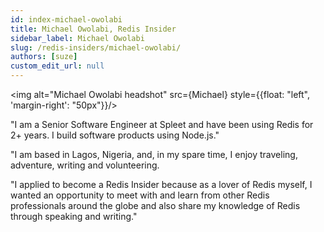 ```yaml
---
id: index-michael-owolabi
title: Michael Owolabi, Redis Insider
sidebar_label: Michael Owolabi
slug: /redis-insiders/michael-owolabi/
authors: [suze]
custom_edit_url: null
---
```


<img alt="Michael Owolabi headshot" src={Michael} style={{float: "left", 'margin-right': "50px"}}/>

"I am a Senior Software Engineer at Spleet and have been using Redis for 2+ years. I build software products using Node.js."

"I am based in Lagos, Nigeria, and, in my spare time, I enjoy traveling, adventure, writing and volunteering.

"I applied to become a Redis Insider because as a lover of Redis myself, I wanted an opportunity to meet with and learn from other Redis professionals around the globe and also share my knowledge of Redis through speaking and writing."

<div style={{clear: "left"}}></div>